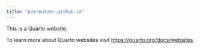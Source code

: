 ```yaml
---
title: "pjkreutzer.github.io"
---
```


This is a Quarto website.

To learn more about Quarto websites visit <https://quarto.org/docs/websites>.
